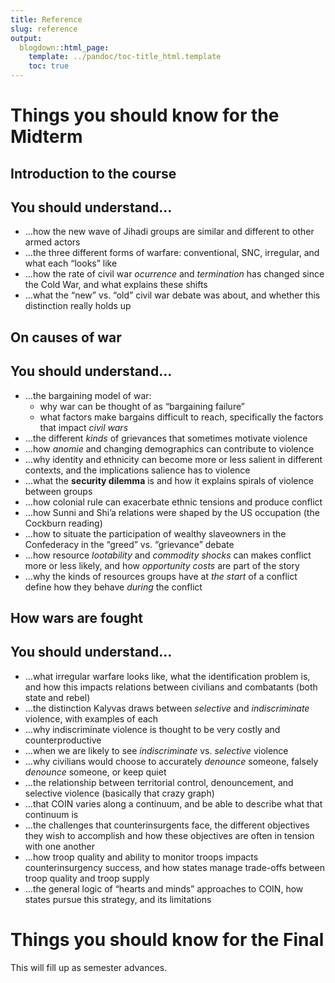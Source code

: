 ```yaml
---
title: Reference
slug: reference
output:
  blogdown::html_page:
    template: ../pandoc/toc-title_html.template
    toc: true
---
```




# Things you should know for the Midterm



## Introduction to the course
## You should understand...


- ...how the new wave of Jihadi groups are similar and different to other armed actors
- ...the three different forms of warfare: conventional, SNC, irregular, and what each "looks" like
- ...how the rate of civil war *ocurrence* and *termination* has changed since the Cold War, and what explains these shifts
- ...what the "new" vs. "old" civil war debate was about, and whether this distinction really holds up

## On causes of war
## You should understand...

- ...the bargaining model of war:
    - why war can be thought of as "bargaining failure"
    - what factors make bargains difficult to reach, specifically the factors that impact *civil wars*
- ...the different *kinds* of grievances that sometimes motivate violence
- ...how *anomie* and changing demographics can contribute to violence
- ...why identity and ethnicity can become more or less salient in different contexts, and the implications salience has to violence
- ...what the **security dilemma** is and how it explains spirals of violence between groups
- ...how colonial rule can exacerbate ethnic tensions and produce conflict
- ...how Sunni and Shi'a relations were shaped by the US occupation (the Cockburn reading)
- ...how to situate the participation of wealthy slaveowners in the Confederacy in the "greed" vs. "grievance" debate
- ...how resource *lootability* and *commodity shocks* can makes conflict more or less likely, and how *opportunity costs* are part of the story
- ...why the kinds of resources groups have at *the start* of a conflict define how they behave *during* the conflict


## How wars are fought
## You should understand...


- ...what irregular warfare looks like, what the identification problem is, and how this impacts relations between civilians and combatants (both state and rebel)
- ...the distinction Kalyvas draws between *selective* and *indiscriminate* violence, with examples of each
- ...why indiscriminate violence is thought to be very costly and counterproductive
- ...when we are likely to see *indiscriminate* vs. *selective* violence
- ...why civilians would choose to accurately *denounce* someone, falsely *denounce* someone, or keep quiet
- ...the relationship between territorial control, denouncement, and selective violence (basically that crazy graph)
- ...that COIN varies along a continuum, and be able to describe what that continuum is
- ...the challenges that counterinsurgents face, the different objectives they wish to accomplish and how these objectives are often in tension with one another
- ...how troop quality and ability to monitor troops impacts counterinsurgency success, and how states manage trade-offs between troop quality and troop supply
- ...the general logic of "hearts and minds" approaches to COIN, how states pursue this strategy, and its limitations

# Things you should know for the Final

This will fill up as semester advances.